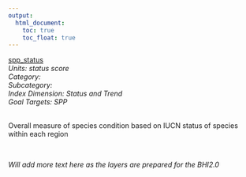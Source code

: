```yaml
---
output:
  html_document:
    toc: true
    toc_float: true
---
```


[spp_status](https://github.com/OHI-Science/bhi/blob/master/baltic/layers/spp_status_gl2018.csv)\
*Units: status score*\
*Category:*\
*Subcategory:*\
*Index Dimension: Status and Trend*\
*Goal Targets: SPP*\
<br>

Overall measure of species condition based on IUCN status of species within each region

<br>

*Will add more text here as the layers are prepared for the BHI2.0*

<br>



<br>

